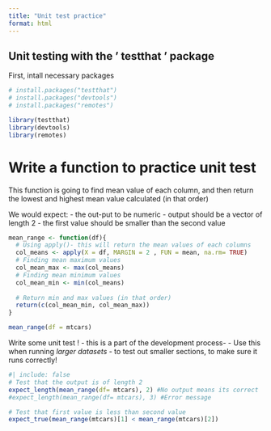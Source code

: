 ```yaml
---
title: "Unit test practice"
format: html
---
```


## Unit testing with the ' testthat ' package

First, intall necessary packages
```r
# install.packages("testthat")
# install.packages("devtools")
# install.packages("remotes")

library(testthat)
library(devtools)
library(remotes)
```

# Write a function to practice unit test

This function is going to find mean value of each column, and then return the lowest and highest mean value calculated (in that order)

We would expect:
- the out-put to be numeric
- output should be a vector of length 2
- the first value should be smaller than the second value

```r
mean_range <- function(df){
  # Using apply()- this will return the mean values of each columns
  col_means <- apply(X = df, MARGIN = 2 , FUN = mean, na.rm= TRUE)
  # Finding mean maximum values
  col_mean_max <- max(col_means)
  # Finding mean minimum values
  col_mean_min <- min(col_means)
  
  # Return min and max values (in that order)
  return(c(col_mean_min, col_mean_max))
}

mean_range(df = mtcars)
```

Write some unit test !
- this is a part of the development process-
- Use this when running *larger datasets* - to test out smaller sections, to make sure it runs correctly!

```r
#| include: false
# Test that the output is of length 2
expect_length(mean_range(df= mtcars), 2) #No output means its correct
#expect_length(mean_range(df= mtcars), 3) #Error message

# Test that first value is less than second value
expect_true(mean_range(mtcars)[1] < mean_range(mtcars)[2])



```


